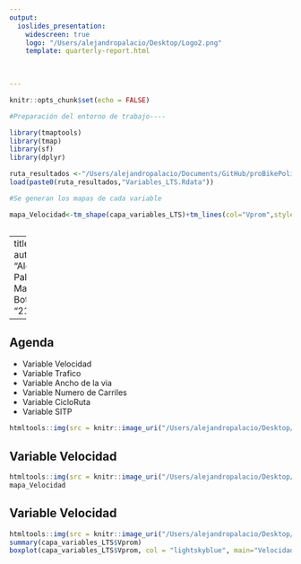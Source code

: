 ```yaml
---
output: 
  ioslides_presentation:
    widescreen: true
    logo: "/Users/alejandropalacio/Desktop/Logo2.png"
    template: quarterly-report.html
    
    

---
```




```r

knitr::opts_chunk$set(echo = FALSE)

#Preparación del entorno de trabajo----

library(tmaptools)
library(tmap)
library(sf)
library(dplyr)

ruta_resultados <-"/Users/alejandropalacio/Documents/GitHub/proBikePolicies/LTS/Resultados/"
load(paste0(ruta_resultados,"Variables_LTS.Rdata"))

#Se generan los mapas de cada variable

mapa_Velocidad<-tm_shape(capa_variables_LTS)+tm_lines(col="Vprom",style ="pretty" ,scale=5 ,palette = get_brewer_pal("Reds",6,plot = F) ,title.col ="Velocidad Promedio", textNA = "No", colorNA = "Red")+tmap_mode("view")+tm_view(alpha = 1, basemaps = "OpenStreetMap.BlackAndWhite")



```
---
title: "LTS"
author: "Alejandro Palacio & Marcelo Botero"
date: "21/7/2018"


---



## Agenda

- Variable Velocidad
- Variable Trafico
- Variable Ancho de la via
- Variable Numero de Carriles
- Variable CicloRuta
- Variable SITP

```r

htmltools::img(src = knitr::image_uri("/Users/alejandropalacio/Desktop/Logo.png"), alt = 'logo', style = 'position:absolute; top:0; right:0;padding:40px',width="200px")
```


## Variable Velocidad

```r

htmltools::img(src = knitr::image_uri("/Users/alejandropalacio/Desktop/Logo.png"), alt = 'logo', style = 'position:absolute; top:0; right:0;padding:40px',width="200px")
mapa_Velocidad

```

## Variable Velocidad

```r

htmltools::img(src = knitr::image_uri("/Users/alejandropalacio/Desktop/Logo.png"), alt = 'logo', style = 'position:absolute; top:0; right:0;padding:40px',width="200px")
summary(capa_variables_LTS$Vprom)
boxplot(capa_variables_LTS$Vprom, col = "lightskyblue", main="Velocidad", ylab="Velocidad")

```
